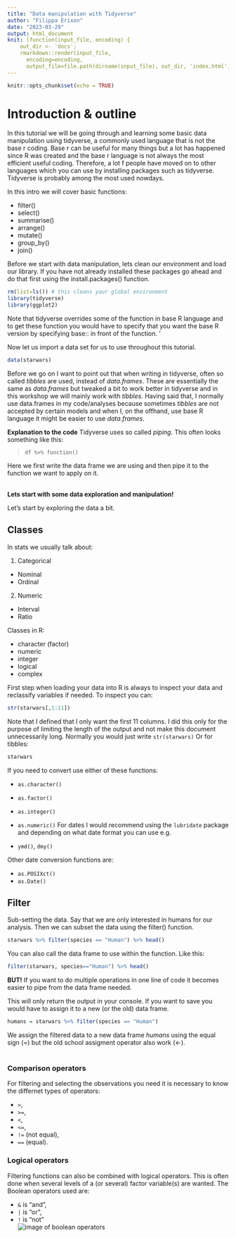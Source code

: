 ```yaml
---
title: "Data manipulation with Tidyverse"
author: "Filippa Erixon"
date: "2023-03-29"
output: html_document
knit: (function(input_file, encoding) {
    out_dir <- 'docs';
    rmarkdown::render(input_file,
      encoding=encoding,
      output_file=file.path(dirname(input_file), out_dir, 'index.html'))})
---
```


```r
knitr::opts_chunk$set(echo = TRUE)
```
# Introduction & outline
In this tutorial we will be going through and learning some basic data manipulation using tidyverse, a commonly used language that is not the base r coding. Base r can be useful for many things but a lot has happened since R was created and the base r language is not always the most efficient useful coding. Therefore, a lot f people have moved on to other languages which you can use by installing packages such as tidyverse. Tidyverse is probably among the most used nowdays. 

In this intro we will cover basic functions:\

- filter()
- select()
- summarise()
- arrange()
- mutate()
- group_by()
- join()

Before we start with data manipulation, lets clean our environment and load our library. If you have not already installed these packages go ahead and do that first using the install.packages() function. 
```r
rm(list=ls()) # this cleans your global environment
library(tidyverse)
library(ggplot2)
```
Note that tidyverse overrides some of the function in base R language and to get these function you would have to specify that you want the base R version by specifying base:: in front of the function. '

Now let us import a data set for us to use throughout this tutorial.
```r
data(starwars)
```
Before we go on I want to point out that when writing in tidyverse, often so called *tibbles* are used, instead of *data.frames*. These are essentially the same as *data.frames* but tweaked a bit to work better in tidyverse and in this workshop we will mainly work with *tibbles*. Having said that, I normally use data.frames in my code/analyses because sometimes *tibbles* are not accepted by certain models and when I, on the offhand, use base R language it might be easier to use *data.frames*. 

**Explanation to the code**
Tidyverse uses so called *piping*. This often looks something like this:

> `df %>% function()`

Here we first write the data frame we are using and then pipe it to the function we want to apply on it.  
&nbsp; 

**Lets start with some data exploration and manipulation!**

Let's start by exploring the data a bit. 

## Classes  
In stats we usually talk about:

1. Categorical
  * Nominal
  * Ordinal
2. Numeric
  * Interval
  * Ratio

Classes in R: 

* character (factor)
* numeric
* integer
* logical 
* complex

First step when loading your data into R is always to inspect your data and reclassify variables if needed. To inspect you can:
```r
str(starwars[,1:11])
```
Note that I defined that I only want the first 11 columns. I did this only for the purpose of limiting the length of the output and not make this document unnecessarily long. Normally you would just write ````str(starwars)````
Or for tibbles:
```r
starwars
```

If you need to convert use either of these functions:

* ````as.character()````
* ````as.factor()````
* ````as.integer()````
* ````as.numeric()````
For dates I would recommend using the ````lubridate```` package and depending on what date format you can use e.g.

* ````ymd()````, ````dmy()````

Other date conversion functions are:

* ````as.POSIXct()````  
*  ````as.Date()````  

## Filter
Sub-setting the data. Say that we are only interested in humans for our analysis. Then we can subset the data using the filter() function. 
```r
starwars %>% filter(species == "Human") %>% head()
```
You can also call the data frame to use within the function. Like this:
```r
filter(starwars, species=="Human") %>% head()
```
**BUT!** If you want to do multiple operations in one line of code it becomes easier to pipe from the data frame needed. 

This will only return the output in your console. If you want to save you would have to assign it to a new (or the old) data frame.
```r
humans = starwars %>% filter(species == "Human")
```
We assign the filtered data to a new data frame *humans* using the equal sign (*=*) but the old school assigment operator also work (<-).  
&nbsp; 

### Comparison operators
For filtering and selecting the observations you need it is necessary to know the differnet types of operators: 

- ````>````,  
- ````>=````,  
- ````<````,  
- ````<=````,  
- ````!=```` (not equal),  
- ````==```` (equal).    

### Logical operators
Filtering functions can also be combined with logical operators. This is often done when several levels of a (or several) factor variable(s) are wanted. The Boolean operators used are:

- ````&```` is "and",
- ````|```` is "or",
- ````!```` is "not"  
![image of boolean operators](boolean_operator.png)
